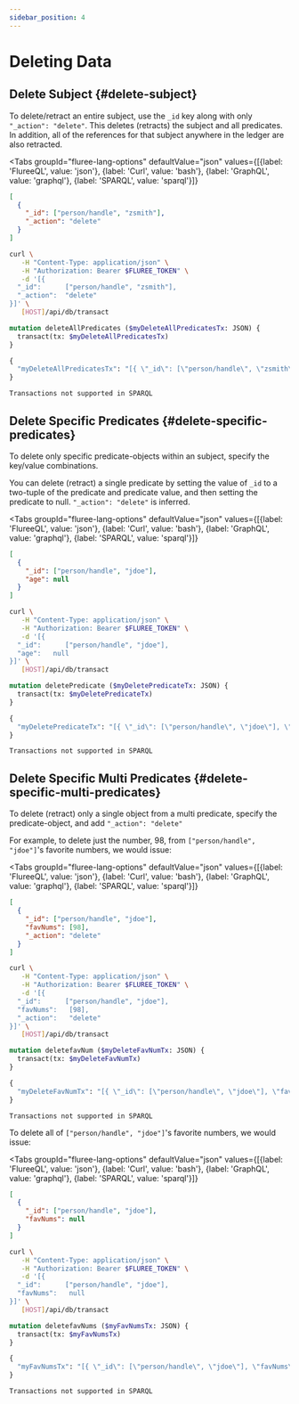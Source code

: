 ```yaml
---
sidebar_position: 4
---
```



# Deleting Data

## Delete Subject {#delete-subject}

To delete/retract an entire subject, use the `_id` key along with only `"_action": "delete"`. This deletes (retracts) the subject and all predicates. In addition, all of the references for that subject anywhere in the ledger are also retracted.

<Tabs
  groupId="fluree-lang-options"
  defaultValue="json"
  values={[{label: 'FlureeQL', value: 'json'},
  {label: 'Curl', value: 'bash'},
  {label: 'GraphQL', value: 'graphql'},
  {label: 'SPARQL', value: 'sparql'}]}
>
<TabItem value="json">

```json
[
  {
    "_id": ["person/handle", "zsmith"],
    "_action": "delete"
  }
]
```

</TabItem>

<TabItem value="bash">

```bash
curl \
   -H "Content-Type: application/json" \
   -H "Authorization: Bearer $FLUREE_TOKEN" \
   -d '[{
  "_id":      ["person/handle", "zsmith"],
  "_action":  "delete"
}]' \
   [HOST]/api/db/transact
```

</TabItem>

<TabItem value="graphql">

```graphql
mutation deleteAllPredicates ($myDeleteAllPredicatesTx: JSON) {
  transact(tx: $myDeleteAllPredicatesTx)
}

{
  "myDeleteAllPredicatesTx": "[{ \"_id\": [\"person/handle\", \"zsmith\"], \"_action\": \"delete\" }]"
}
```

</TabItem>

<TabItem value="sparql">

```sparql
Transactions not supported in SPARQL
```

</TabItem>
</Tabs>

## Delete Specific Predicates {#delete-specific-predicates}

To delete only specific predicate-objects within an subject, specify the key/value combinations.

You can delete (retract) a single predicate by setting the value of `_id` to a two-tuple of the predicate and predicate value, and then setting the predicate to null. `"_action": "delete"` is inferred.

<Tabs
  groupId="fluree-lang-options"
  defaultValue="json"
  values={[{label: 'FlureeQL', value: 'json'},
  {label: 'Curl', value: 'bash'},
  {label: 'GraphQL', value: 'graphql'},
  {label: 'SPARQL', value: 'sparql'}]}
>
<TabItem value="json">

```json
[
  {
    "_id": ["person/handle", "jdoe"],
    "age": null
  }
]
```

</TabItem>

<TabItem value="bash">

```bash
curl \
   -H "Content-Type: application/json" \
   -H "Authorization: Bearer $FLUREE_TOKEN" \
   -d '[{
  "_id":      ["person/handle", "jdoe"],
  "age":   null
}]' \
   [HOST]/api/db/transact
```

</TabItem>

<TabItem value="graphql">

```graphql
mutation deletePredicate ($myDeletePredicateTx: JSON) {
  transact(tx: $myDeletePredicateTx)
}

{
  "myDeletePredicateTx": "[{ \"_id\": [\"person/handle\", \"jdoe\"], \"age\": null }]"
}
```

</TabItem>

<TabItem value="sparql">

```sparql
Transactions not supported in SPARQL
```

</TabItem>
</Tabs>

## Delete Specific Multi Predicates {#delete-specific-multi-predicates}

To delete (retract) only a single object from a multi predicate, specify the predicate-object, and add `"_action": "delete"`

For example, to delete just the number, 98, from `["person/handle", "jdoe"]`'s favorite numbers, we would issue:

<Tabs
  groupId="fluree-lang-options"
  defaultValue="json"
  values={[{label: 'FlureeQL', value: 'json'},
  {label: 'Curl', value: 'bash'},
  {label: 'GraphQL', value: 'graphql'},
  {label: 'SPARQL', value: 'sparql'}]}
>
<TabItem value="json">

```json
[
  {
    "_id": ["person/handle", "jdoe"],
    "favNums": [98],
    "_action": "delete"
  }
]
```

</TabItem>

<TabItem value="bash">

```bash
curl \
   -H "Content-Type: application/json" \
   -H "Authorization: Bearer $FLUREE_TOKEN" \
   -d '[{
  "_id":      ["person/handle", "jdoe"],
  "favNums":   [98],
  "_action":   "delete"
}]' \
   [HOST]/api/db/transact
```

</TabItem>

<TabItem value="graphql">

```graphql
mutation deletefavNum ($myDeleteFavNumTx: JSON) {
  transact(tx: $myDeleteFavNumTx)
}

{
  "myDeleteFavNumTx": "[{ \"_id\": [\"person/handle\", \"jdoe\"], \"favNum\": [98], \"_action\": \"delete\" }]"
}
```

</TabItem>

<TabItem value="sparql">

```sparql
Transactions not supported in SPARQL
```

</TabItem>
</Tabs>

To delete all of `["person/handle", "jdoe"]`'s favorite numbers, we would issue:

<Tabs
  groupId="fluree-lang-options"
  defaultValue="json"
  values={[{label: 'FlureeQL', value: 'json'},
  {label: 'Curl', value: 'bash'},
  {label: 'GraphQL', value: 'graphql'},
  {label: 'SPARQL', value: 'sparql'}]}
>
<TabItem value="json">

```json
[
  {
    "_id": ["person/handle", "jdoe"],
    "favNums": null
  }
]
```

</TabItem>

<TabItem value="bash">

```bash
curl \
   -H "Content-Type: application/json" \
   -H "Authorization: Bearer $FLUREE_TOKEN" \
   -d '[{
  "_id":      ["person/handle", "jdoe"],
  "favNums":   null
}]' \
   [HOST]/api/db/transact
```

</TabItem>

<TabItem value="graphql">

```graphql
mutation deletefavNums ($myFavNumsTx: JSON) {
  transact(tx: $myFavNumsTx)
}

{
  "myFavNumsTx": "[{ \"_id\": [\"person/handle\", \"jdoe\"], \"favNums\": null }]"
}
```

</TabItem>

<TabItem value="sparql">

```sparql
Transactions not supported in SPARQL
```

</TabItem>
</Tabs>
